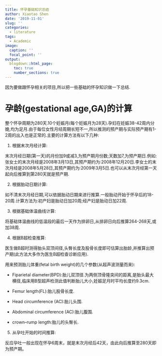 ---
title: 怀孕基础知识总结
author: Xiaotao Shen
date: '2019-11-01'
slug: ''
categories:
  - literature
tags:
  - Academic
image:
  caption: ''
  focal_point: ''
output:
  blogdown::html_page:
    toc: true
    number_sections: true
---

因为要做跟怀孕相关的项目,所以把一些基础的怀孕知识做一下总结.

# 孕龄(gestational age,GA)的计算

整个怀孕周期为280天.10个妊娠月(每个妊娠月为28天).孕妇在妊娠38-42周内分娩,均为足月.由于每位女性月经周期长短不一,所以推测的预产期与实际预产期有1-2周的出入也是正常的.主要的计算方法有以下几种:

1. 根据末次月经计算:

末次月经日期(第一天)的月份加9或减3,为预产期月份数;天数加7,为预产期日.例如:张女士的末次月经是2008年3月13日,其预产期约为:2008年12月20日.李女士的末次月经是2008年5月28日,其预产期约为:2009年3月5日.也可以从末次月经第一天起向后推算到第280天就是预产期.

2. 根据胎动日期计算:

如不清末次月经日期,可以依据胎动日期来进行推算.一般胎动开始于怀孕后的18-20周.计算方法为:初产妇是胎动日加20周;经产妇是胎动日加22周.

3. 根据基础体温曲线计算:

将基础体温曲线的低温段的最后一天作为排卵日,从排卵日向后推算264-268天,或加38周.

4. 根据B超检查推算:

医生做B超时测得胎头双顶间径,头臀长度及股骨长度即可估算出胎龄,并推算出预产期(此方法大多作为医生B超检查诊断应用).

用来预测胎儿体重(fetal birth weight)的几个参数(从超声波测量而来):

* Fiparietal diameter(BPD):胎儿双顶径.为两侧顶骨隆突间的距离,是胎头最大横径,临床用B型超声检测此值判断胎儿大小,妊娠足月时平均长度约9.3cm.

* Femur length(FL):胎儿股骨长度.

* Head circumference (AC):胎儿头围.

* Abdominal circumference (AC):胎儿腹围.

* crown–rump length:胎儿的头臀长.

5. 从孕吐开始的时间推算:

反应孕吐一般出现在怀孕6周末，就是末次月经后42天，由此向后推算至280天即为预产期。



